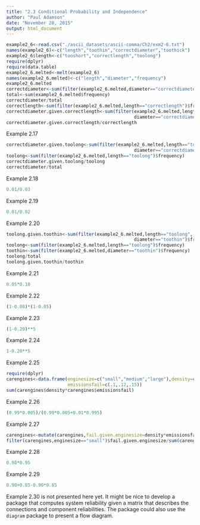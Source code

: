 ```yaml
---
title: "2.3 Conditional Probability and Independence"
author: "Paul Adamson"
date: "November 28, 2015"
output: html_document
---
```

```r
example2_6<-read.csv("./ascii_datasets/ascii-comma/Ch2/exm2-6.txt")
names(example2_6)<-c("length","toothin","correctdiameter","toothick")
example2_6$length<-c("tooshort","correctlength","toolong")
require(dplyr)
require(data.table)
example2_6.melted<-melt(example2_6)
names(example2_6.melted)<-c("length","diameter","frequency")
example2_6.melted
correctdiameter<-sum(filter(example2_6.melted,diameter=="correctdiameter")$frequency)
total<-sum(example2_6.melted$frequency)
correctdiameter/total
correctlength<-sum(filter(example2_6.melted,length=="correctlength")$frequency)
correctdiameter.given.correctlength<-sum(filter(example2_6.melted,length=="correctlength",
                                                diameter=="correctdiameter")$frequency)
correctdiameter.given.correctlength/correctlength
```

Example 2.17
```r
correctdiameter.given.toolong<-sum(filter(example2_6.melted,length=="toolong",
                                                diameter=="correctdiameter")$frequency)
toolong<-sum(filter(example2_6.melted,length=="toolong")$frequency)
correctdiameter.given.toolong/toolong
correctdiameter/total
```

Example 2.18
```r
0.01/0.03
```

Example 2.19
```r
0.01/0.02
```

Example 2.20
```r
toolong.given.toothin<-sum(filter(example2_6.melted,length=="toolong",
                                                diameter=="toothin")$frequency)
toolong<-sum(filter(example2_6.melted,length=="toolong")$frequency)
toothin<-sum(filter(example2_6.melted,diameter=="toothin")$frequency)
toolong/total
toolong.given.toothin/toothin
```
Example 2.21
```r
0.05*0.10
```

Example 2.22
```r
(1-0.08)*(1-0.05)
```

Example 2.23
```r
(1-0.20)**5
```

Example 2.24
```r
1-0.20**5
```

Example 2.25
```r
require(dplyr)
carengines<-data.frame(enginesize=c("small","medium","large"),density=c(.45,.35,.20),
                       emissionsfail=c(.1,.12,.15))
sum(carengines$density*carengines$emissionsfail)
```

Example 2.26
```r
(0.99*0.005)/(0.99*0.005+0.01*0.995)
```

Example 2.27
```r
carengines<-mutate(carengines,fail.given.enginesize=density*emissionsfail)
filter(carengines,enginesize=="small")$fail.given.enginesize/sum(carengines$fail.given.enginesize)
```

Example 2.28
```r
0.98*0.95
```

Example 2.29
```r
0.90+0.85-0.90*0.85
```

Example 2.30 is not presented here yet. It might be nice to develop a package that
computes system reliability given a matrix that describes the connections and
component reliabilities. The package could also use the `diagram` package to present
a flow diagram.


